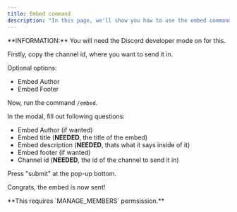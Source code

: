 ```yaml
---
title: Embed command
description: "In this page, we'll show you how to use the embed command."
---
```


<Info>
**INFORMATION:** You will need the Discord developer mode on for this.
</Info>

Firstly, copy the channel id, where you want to send it in.

Optional options:
- Embed Author
- Embed Footer

Now, run the command `/embed`.

In the modal, fill out following questions:

- Embed Author (if wanted)
- Embed title (**NEEDED**, the title of the embed)
- Embed description (**NEEDED**, thats what it says inside of it)
- Embed footer (if wanted)
- Channel id (**NEEDED**, the id of the channel to send it in)

Press "submit" at the pop-up bottom.

Congrats, the embed is now sent!

<Warning>
**This requires `MANAGE_MEMBERS` permsission.**
</Warning>